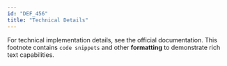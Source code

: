 ```yaml
---
id: "DEF_456"
title: "Technical Details"
---
```


For technical implementation details, see the official documentation. This footnote contains `code snippets` and other **formatting** to demonstrate rich text capabilities.
